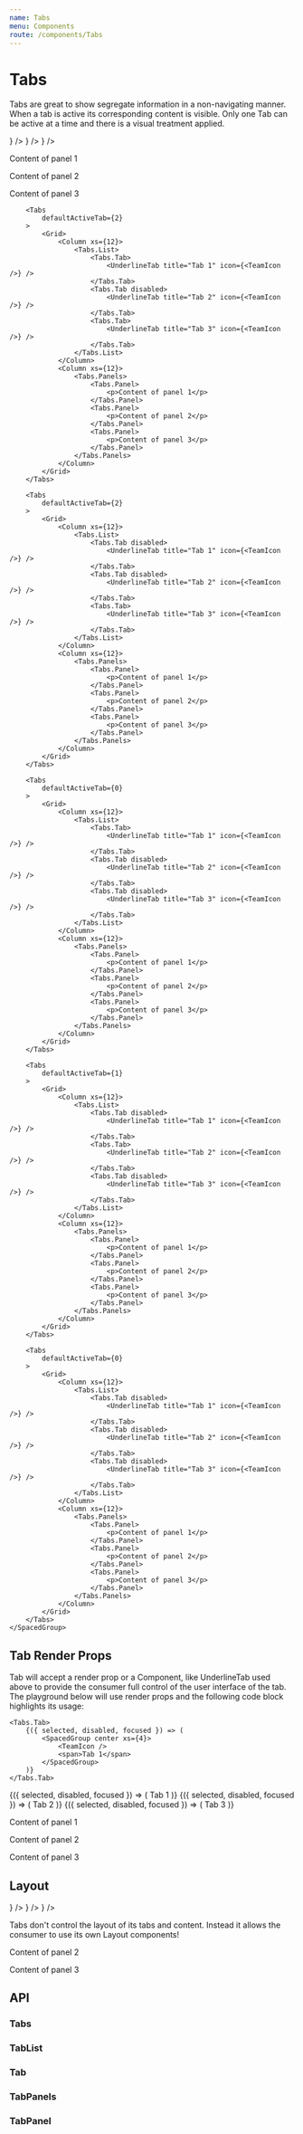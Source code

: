 ```yaml
---
name: Tabs
menu: Components
route: /components/Tabs
---
```



# Tabs

Tabs are great to show segregate information in a non-navigating manner. When a tab is active its corresponding content is visible.
Only one Tab can be active at a time and there is a visual treatment applied.

<Playground>
	<SpacedGroup xs={16}>
		<Tabs
			defaultActiveTab={0}
			defaultFocusedTab={0}
			data-test="Tabs"
		>
			<Grid>
				<Column xs={12}>
					<Tabs.List data-test="Tabs.List">
						<Tabs.Tab data-test="Tabs.Tab.1">
							<UnderlineTab title="Tab 1" icon={<TeamIcon />} />
						</Tabs.Tab>
						<Tabs.Tab data-test="Tabs.Tab.2">
							<UnderlineTab title="Tab 2" icon={<TeamIcon />} />
						</Tabs.Tab>
						<Tabs.Tab data-test="Tabs.Tab.3">
							<UnderlineTab title="Tab 3" icon={<TeamIcon />} />
						</Tabs.Tab>
					</Tabs.List>
				</Column>
				<Column xs={12}>
					<Tabs.Panels>
						<Tabs.Panel data-test="Tabs.Panel.1">
							<p>Content of panel 1</p>
						</Tabs.Panel>
						<Tabs.Panel data-test="Tabs.Panel.2">
							<p>Content of panel 2</p>
						</Tabs.Panel>
						<Tabs.Panel data-test="Tabs.Panel.3">
							<p>Content of panel 3</p>
						</Tabs.Panel>
					</Tabs.Panels>
				</Column>
			</Grid>
		</Tabs>

    	<Tabs
    		defaultActiveTab={2}
    	>
    		<Grid>
    			<Column xs={12}>
    				<Tabs.List>
    					<Tabs.Tab>
    						<UnderlineTab title="Tab 1" icon={<TeamIcon />} />
    					</Tabs.Tab>
    					<Tabs.Tab disabled>
    						<UnderlineTab title="Tab 2" icon={<TeamIcon />} />
    					</Tabs.Tab>
    					<Tabs.Tab>
    						<UnderlineTab title="Tab 3" icon={<TeamIcon />} />
    					</Tabs.Tab>
    				</Tabs.List>
    			</Column>
    			<Column xs={12}>
    				<Tabs.Panels>
    					<Tabs.Panel>
    						<p>Content of panel 1</p>
    					</Tabs.Panel>
    					<Tabs.Panel>
    						<p>Content of panel 2</p>
    					</Tabs.Panel>
    					<Tabs.Panel>
    						<p>Content of panel 3</p>
    					</Tabs.Panel>
    				</Tabs.Panels>
    			</Column>
    		</Grid>
    	</Tabs>

    	<Tabs
    		defaultActiveTab={2}
    	>
    		<Grid>
    			<Column xs={12}>
    				<Tabs.List>
    					<Tabs.Tab disabled>
    						<UnderlineTab title="Tab 1" icon={<TeamIcon />} />
    					</Tabs.Tab>
    					<Tabs.Tab disabled>
    						<UnderlineTab title="Tab 2" icon={<TeamIcon />} />
    					</Tabs.Tab>
    					<Tabs.Tab>
    						<UnderlineTab title="Tab 3" icon={<TeamIcon />} />
    					</Tabs.Tab>
    				</Tabs.List>
    			</Column>
    			<Column xs={12}>
    				<Tabs.Panels>
    					<Tabs.Panel>
    						<p>Content of panel 1</p>
    					</Tabs.Panel>
    					<Tabs.Panel>
    						<p>Content of panel 2</p>
    					</Tabs.Panel>
    					<Tabs.Panel>
    						<p>Content of panel 3</p>
    					</Tabs.Panel>
    				</Tabs.Panels>
    			</Column>
    		</Grid>
    	</Tabs>

    	<Tabs
    		defaultActiveTab={0}
    	>
    		<Grid>
    			<Column xs={12}>
    				<Tabs.List>
    					<Tabs.Tab>
    						<UnderlineTab title="Tab 1" icon={<TeamIcon />} />
    					</Tabs.Tab>
    					<Tabs.Tab disabled>
    						<UnderlineTab title="Tab 2" icon={<TeamIcon />} />
    					</Tabs.Tab>
    					<Tabs.Tab disabled>
    						<UnderlineTab title="Tab 3" icon={<TeamIcon />} />
    					</Tabs.Tab>
    				</Tabs.List>
    			</Column>
    			<Column xs={12}>
    				<Tabs.Panels>
    					<Tabs.Panel>
    						<p>Content of panel 1</p>
    					</Tabs.Panel>
    					<Tabs.Panel>
    						<p>Content of panel 2</p>
    					</Tabs.Panel>
    					<Tabs.Panel>
    						<p>Content of panel 3</p>
    					</Tabs.Panel>
    				</Tabs.Panels>
    			</Column>
    		</Grid>
    	</Tabs>

    	<Tabs
    		defaultActiveTab={1}
    	>
    		<Grid>
    			<Column xs={12}>
    				<Tabs.List>
    					<Tabs.Tab disabled>
    						<UnderlineTab title="Tab 1" icon={<TeamIcon />} />
    					</Tabs.Tab>
    					<Tabs.Tab>
    						<UnderlineTab title="Tab 2" icon={<TeamIcon />} />
    					</Tabs.Tab>
    					<Tabs.Tab disabled>
    						<UnderlineTab title="Tab 3" icon={<TeamIcon />} />
    					</Tabs.Tab>
    				</Tabs.List>
    			</Column>
    			<Column xs={12}>
    				<Tabs.Panels>
    					<Tabs.Panel>
    						<p>Content of panel 1</p>
    					</Tabs.Panel>
    					<Tabs.Panel>
    						<p>Content of panel 2</p>
    					</Tabs.Panel>
    					<Tabs.Panel>
    						<p>Content of panel 3</p>
    					</Tabs.Panel>
    				</Tabs.Panels>
    			</Column>
    		</Grid>
    	</Tabs>

    	<Tabs
    		defaultActiveTab={0}
    	>
    		<Grid>
    			<Column xs={12}>
    				<Tabs.List>
    					<Tabs.Tab disabled>
    						<UnderlineTab title="Tab 1" icon={<TeamIcon />} />
    					</Tabs.Tab>
    					<Tabs.Tab disabled>
    						<UnderlineTab title="Tab 2" icon={<TeamIcon />} />
    					</Tabs.Tab>
    					<Tabs.Tab disabled>
    						<UnderlineTab title="Tab 3" icon={<TeamIcon />} />
    					</Tabs.Tab>
    				</Tabs.List>
    			</Column>
    			<Column xs={12}>
    				<Tabs.Panels>
    					<Tabs.Panel>
    						<p>Content of panel 1</p>
    					</Tabs.Panel>
    					<Tabs.Panel>
    						<p>Content of panel 2</p>
    					</Tabs.Panel>
    					<Tabs.Panel>
    						<p>Content of panel 3</p>
    					</Tabs.Panel>
    				</Tabs.Panels>
    			</Column>
    		</Grid>
    	</Tabs>
    </SpacedGroup>

</Playground>

## Tab Render Props

Tab will accept a render prop or a Component, like UnderlineTab used above to provide the consumer full control of the user interface of the tab.
The playground below will use render props and the following code block highlights its usage:

```
<Tabs.Tab>
	{({ selected, disabled, focused }) => (
		<SpacedGroup center xs={4}>
			<TeamIcon />
			<span>Tab 1</span>
		</SpacedGroup>
	)}
</Tabs.Tab>
```

<Playground>
  <SpacedGroup>
    <Tabs defaultActiveTab={0}>
      <Grid>
        <Column xs={12}>
          <Tabs.List>
            <Tabs.Tab>
              {({ selected, disabled, focused }) => (
                <SpacedGroup center xs={4}>
                  <TeamIcon />
                  <span>Tab 1</span>
                </SpacedGroup>
              )}
            </Tabs.Tab>
            <Tabs.Tab disabled>
              {({ selected, disabled, focused }) => (
                <SpacedGroup center xs={4}>
                  <TeamIcon />
                  <span>Tab 2</span>
                </SpacedGroup>
              )}
            </Tabs.Tab>
            <Tabs.Tab>
              {({ selected, disabled, focused }) => (
                <SpacedGroup center xs={4}>
                  <TeamIcon />
                  <span>Tab 3</span>
                </SpacedGroup>
              )}
            </Tabs.Tab>
          </Tabs.List>
        </Column>
        <Column xs={12}>
          <Tabs.Panels>
            <Tabs.Panel>
              <p>Content of panel 1</p>
            </Tabs.Panel>
            <Tabs.Panel>
              <p>Content of panel 2</p>
            </Tabs.Panel>
            <Tabs.Panel>
              <p>Content of panel 3</p>
            </Tabs.Panel>
          </Tabs.Panels>
        </Column>
      </Grid>
    </Tabs>
  </SpacedGroup>
</Playground>

## Layout

<Playground>
  <SpacedGroup>
    <Tabs defaultActiveTab={0}>
      <Grid>
        <Column xs={2}>
          <Tabs.List>
            <Tabs.Tab>
              <UnderlineTab
                placement="right"
                title="Tab 1"
                icon={<TeamIcon />}
              />
            </Tabs.Tab>
            <Tabs.Tab>
              <UnderlineTab
                placement="right"
                title="Tab 2"
                icon={<TeamIcon />}
              />
            </Tabs.Tab>
            <Tabs.Tab>
              <UnderlineTab
                placement="right"
                title="Tab 3"
                icon={<TeamIcon />}
              />
            </Tabs.Tab>
          </Tabs.List>
        </Column>
        <Column xs={10}>
          <SpacedGroup>
            <Tabs.Panels>
              <Tabs.Panel>
                <p>
                  Tabs don't control the layout of its tabs and content. Instead
                  it allows the consumer to use its own Layout components!
                </p>
              </Tabs.Panel>
              <Tabs.Panel>
                <p>Content of panel 2</p>
              </Tabs.Panel>
              <Tabs.Panel>
                <p>Content of panel 3</p>
              </Tabs.Panel>
            </Tabs.Panels>
          </SpacedGroup>
        </Column>
      </Grid>
    </Tabs>
  </SpacedGroup>
</Playground>

## API

### Tabs

<PropsTable of={Tabs} />

### TabList

<PropsTable of={Tabs.List} />

### Tab

<PropsTable of={Tabs.Tab} />

### TabPanels

<PropsTable of={Tabs.Panels} />

### TabPanel

<PropsTable of={Tabs.Panel} />
